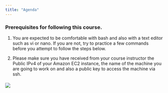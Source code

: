 ```yaml
---
title: "Agenda"
---
```


### Prerequisites for following this course.

1.  You are expected to be comfortable with bash and also with a text editor such as vi or nano. If you are not, try to practice a few commands before you attempt to follow the steps below.

2.  Please make sure you have received from your course instructor the Public IPv4 of your Amazon EC2 instance, the name of the machine you are going to work on and also a public key to access the machine via ssh.

#### ![](images/course overview.png)
